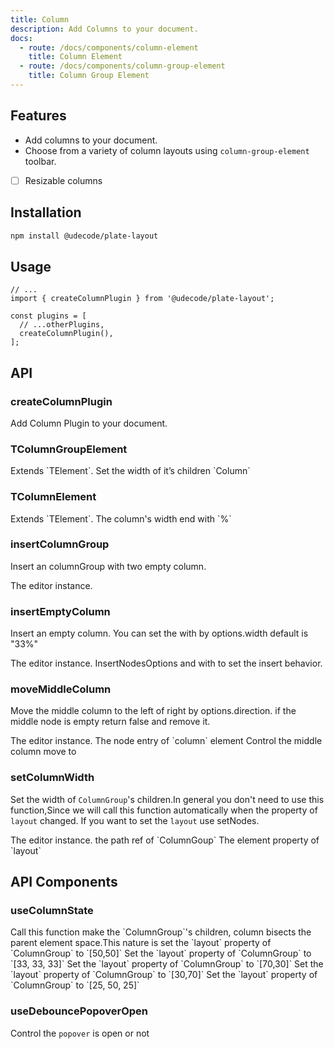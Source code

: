 ```yaml
---
title: Column
description: Add Columns to your document.
docs:
  - route: /docs/components/column-element
    title: Column Element
  - route: /docs/components/column-group-element
    title: Column Group Element
---
```


<ComponentPreview name="playground-demo" id="column" />

<PackageInfo>

## Features

- Add columns to your document.
- Choose from a variety of column layouts using `column-group-element` toolbar.
- [ ] Resizable columns

</PackageInfo>

## Installation

```bash
npm install @udecode/plate-layout
```

## Usage

```tsx
// ...
import { createColumnPlugin } from '@udecode/plate-layout';

const plugins = [
  // ...otherPlugins,
  createColumnPlugin(),
];
```

## API

### createColumnPlugin

Add Column Plugin to your document.

### TColumnGroupElement

<APIAttributes>
Extends `TElement`.

<APIItem name="layout" type="number[]" optional>
  Set the width of it’s children `Column`
</APIItem>
</APIAttributes>



### TColumnElement

<APIAttributes>
Extends `TElement`.

<APIItem name="width" type="string" optional>
  The column's width end with `%`
</APIItem>
</APIAttributes>



### insertColumnGroup

Insert an columnGroup with two empty column.

<APIParameters>
  <APIItem name="editor" type="TEditor">
    The editor instance.
  </APIItem>
</APIParameters>

### insertEmptyColumn

Insert an empty column. You can set the with by options.width default is "33%"

<APIParameters>
  <APIItem name="editor" type="TEditor">
    The editor instance.
  </APIItem>
  <APIItem name="options" type="InsertNodesOptions<V> & { width?: string }">
    InsertNodesOptions and with to set the insert behavior.
  </APIItem>
</APIParameters>

### moveMiddleColumn

Move the middle column to the left of right by options.direction. if the middle node is empty return false and remove it.

<APIParameters>
  <APIItem name="editor" type="TEditor">
    The editor instance.
  </APIItem>
  <APIItem name="nodeEntry" type="TNodeEntry<N>">
    The node entry of `column` element
  </APIItem>
  <APIItem name="options" type="{ direction: 'left' | 'right' }">
    Control the middle column move to
  </APIItem>
</APIParameters>

### setColumnWidth

Set the width of `ColumnGroup`'s children.In general you don't need to use this function,Since we will call this function automatically when the property of `layout` changed.
If you want to set the `layout` use setNodes.

<APIParameters>
  <APIItem name="editor" type="TEditor">
    The editor instance.
  </APIItem>
  <APIItem name="groupPathRef" type="PathRef">
    the path ref of `ColumnGoup`
  </APIItem>
  <APIItem name="layout" type="number">
    The element property of `layout`
  </APIItem>
</APIParameters>

## API Components

### useColumnState

<APIReturns>
  <APIItem name="setDoubleColumn" type="function">
    Call this function make the `ColumnGroup`'s children, column bisects the
    parent element space.This nature is set the `layout` property of
    `ColumnGroup` to `[50,50]`
  </APIItem>
  <APIItem name="setThreeColumn" type="function">
    Set the `layout` property of `ColumnGroup` to `[33, 33, 33]`
  </APIItem>
  <APIItem name="setRightSideDoubleColumn" type="function">
    Set the `layout` property of `ColumnGroup` to `[70,30]`
  </APIItem>
  <APIItem name="setLeftSideDoubleColumn" type="function">
    Set the `layout` property of `ColumnGroup` to `[30,70]`
  </APIItem>
  <APIItem name="setDoubleSideDoubleColumn" type="function">
    Set the `layout` property of `ColumnGroup` to `[25, 50, 25]`
  </APIItem>
</APIReturns>

### useDebouncePopoverOpen

<APIReturns>

<APIItem type="boolean">Control the `popover` is open or not</APIItem>

</APIReturns>
